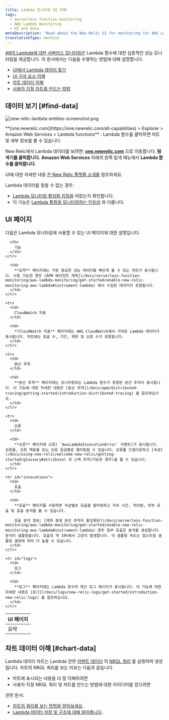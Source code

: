 ```yaml
---
title: Lambda 모니터링 UI 이해
tags:
  - Serverless function monitoring
  - AWS Lambda monitoring
  - UI and data
metaDescription: 'Read about the New Relic UI for monitoring for AWS Lambda functions, including details about the UI pages and charts.'
translationType: machine
---
```



[AWS Lambda에 대한 서버리스 모니터링은](/docs/introduction-new-relic-monitoring-aws-lambda) Lambda 함수에 대한 심층적인 성능 모니터링을 제공합니다. 이 문서에서는 다음을 수행하는 방법에 대해 설명합니다.

* [UI에서 Lambda 데이터 찾기](#find-data)
* [UI 구성 요소 이해](#ui-pages)
* [차트 데이터 이해](#chart-data)
* [사용자 지정 차트를 만드는 방법](#chart-data)

## 데이터 보기 [#find-data]

<img
  title="new-relic-lambda-entities-screenshot.png"
  alt="new-relic-lambda-entities-screenshot.png"
  src={newRelicLambdaEntitiesScreenshot0}
/>

<figcaption>
  **[one.newrelic.com](https://one.newrelic.com/all-capabilities) > Explorer > Amazon Web Services > Lambda functions** : Lambda 함수를 클릭하면 차트 및 세부 정보를 볼 수 있습니다.
</figcaption>

New Relic에서 Lambda 데이터를 보려면: **[one.newrelic.com](https://one.newrelic.com/all-capabilities)** 으로 이동합니다. **탐색기를 클릭합니다.** **Amazon Web Services** 아래의 왼쪽 탐색 메뉴에서 **Lambda 함수를 클릭합니다.**

UI에 대한 자세한 내용 [은 New Relic 플랫폼 소개를](/docs/project-wanda-early-access-future-new-relic-platform) 참조하세요.

<Callout variant="important">
  Lambda 데이터를 찾을 수 없는 경우:

  * [Lambda 모니터링 활성화 지침을](/docs/install-enable-new-relics-monitoring-aws-lambda) 따랐는지 확인합니다.
  * 이 기능은 [Lambda 통합을 모니터링하는 인프라](/docs/integrations/amazon-integrations/aws-integrations-list/aws-lambda-monitoring-integration) 와 다릅니다.
</Callout>

## UI 페이지

다음은 Lambda 모니터링에 사용할 수 있는 UI 페이지에 대한 설명입니다.

<table>
  <thead>
    <tr>
      <th style={{ width: "150px" }}>
        UI 페이지
      </th>

      <th>
        기능
      </th>
    </tr>
  </thead>

  <tbody>
    <tr>
      <td>
        요약
      </td>

      <td>
        **요약** 페이지에는 가장 중요한 성능 데이터를 빠르게 볼 수 있는 차트가 표시됩니다. 사용 가능한 경우 [APM 에이전트 계측](/docs/serverless-function-monitoring/aws-lambda-monitoring/get-started/enable-new-relic-monitoring-aws-lambda#instrument-lambda) 에서 수집된 데이터가 포함됩니다.
      </td>
    </tr>

    <tr>
      <td>
        CloudWatch 지표
      </td>

      <td>
        **CloudWatch 지표** 페이지에는 AWS CloudWatch에서 가져온 Lambda 데이터가 표시됩니다. 차트에는 호출 수, 기간, 제한 및 오류 수가 포함됩니다.
      </td>
    </tr>

    <tr>
      <td>
        분산 추적
      </td>

      <td>
        **분산 추적** 페이지에는 모니터링되는 Lambda 함수가 포함된 분산 추적이 표시됩니다. 이 기능에 대한 자세한 내용은 [분산 추적](/docs/apm/distributed-tracing/getting-started/introduction-distributed-tracing) 을 참조하십시오.
      </td>
    </tr>

    <tr>
      <td>
        오류
      </td>

      <td>
        **오류** 페이지에 오류( `AwsLambdaInvocationError` 이벤트)가 표시됩니다. 오류율, 오류 백분율 또는 오류 등급별로 필터링할 수 있습니다. 오류를 드릴다운하고 [속성](/docs/using-new-relic/welcome-new-relic/getting-started/glossary#attribute) 과 스택 추적(가능한 경우)을 볼 수 있습니다.
      </td>
    </tr>

    <tr id="invocations">
      <td>
        호출
      </td>

      <td>
        **호출** 페이지를 사용하면 속성별로 호출을 필터링하고 지속 시간, 처리량, 외부 호출 및 호출 분석을 볼 수 있습니다.

        호출 분석 정보: [계측 중에 분산 추적이 활성화된](/docs/serverless-function-monitoring/aws-lambda-monitoring/get-started/enable-new-relic-monitoring-aws-lambda#instrument-lambda) 경우 일부 호출은 분석을 생성합니다. 분석이 샘플링됩니다. 호출의 약 10%에서 고장이 발생합니다. 이 샘플링 속도는 업스트림 샘플링 결정에 따라 더 높을 수 있습니다.
      </td>
    </tr>

    <tr id="logs">
      <td>
        로그
      </td>

      <td>
        **로그** 페이지에는 Lambda 함수의 최근 로그 메시지가 표시됩니다. 이 기능에 대한 자세한 내용은 [로그](/docs/logs/new-relic-logs/get-started/introduction-new-relic-logs) 를 참조하십시오.
      </td>
    </tr>
  </tbody>
</table>

## 차트 데이터 이해 [#chart-data]

Lambda 데이터 차트는 Lambda 관련 [이벤트 데이터](/docs/understand-your-lambda-data#data-structure) 의 [NRQL 쿼리](/docs/insights/nrql-new-relic-query-language/using-nrql/introduction-nrql) 를 실행하여 생성됩니다. 차트의 NRQL 쿼리를 보는 이유는 다음과 같습니다.

* 차트에 표시되는 내용을 더 잘 이해하려면
* 사용자 지정 NRQL 쿼리 및 차트를 만드는 방법에 대한 아이디어를 얻으려면

관련 문서:

* [차트의 쿼리를 보는 방법을 알아보세요](/docs/using-new-relic/user-interface-functions/view-your-data/standard-page-functions#view-query) .
* [Lambda 데이터 저장 및 구조에 대해 알아봅니다](/docs/understand-your-lambda-data) .
